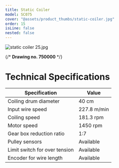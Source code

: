 ```yaml
---
title: Static Coiler
model: SC075
cover: "@assets/product_thumbs/static-coiler.jpg"
order: 15
isLine: false
nested: false
---
```



<ProductTabs />

![static coiler 25.jpg](@assets/article_images/static-coiler/static-coiler-25.jpg)

{/* **Drawing no. 750000** */}

# Technical Specifications

| Specification                 | Value       |
| ----------------------------- | ----------- |
| Coiling drum diameter         | 40 cm       |
| Input wire speed              | 227.8 m/min |
| Coiling speed                 | 181.3 rpm   |
| Motor speed                   | 1450 rpm    |
| Gear box reduction ratio      | 1:7         |
| Pulley sensors                | Available   |
| Limit switch for over tension | Available   |
| Encoder for wire length       | Available   |
